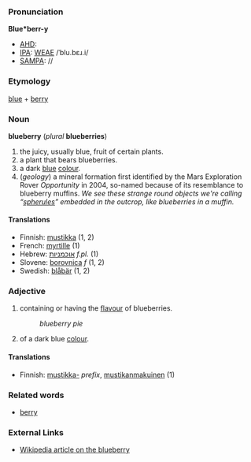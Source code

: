 ===Pronunciation===

'''Blue*berr-y'''
*[[AHD]]:
*[[IPA]]: [[WEAE]] /ˈblu.bɛɹ.i/
*[[SAMPA]]: //

===Etymology===

[[blue]] + [[berry]]

===Noun===
'''blueberry''' (''plural'' '''blueberries''')

#the juicy, usually blue, fruit of certain plants.
#a plant that bears blueberries.
#a dark [[blue]] [[color|colour]].
# (''geology'') a mineral formation first identified by the Mars Exploration Rover ''Opportunity'' in 2004, so-named because of its resemblance to blueberry muffins.  ''We see these strange round objects we're calling &ldquo;[[spherules]]&rdquo; embedded in the outcrop, like blueberries in a muffin.''

====Translations====
*Finnish: [[mustikka]] (1, 2)
*French: [[myrtille]] (1)
*Hebrew: [[אוכמניות]] ''f.pl.'' (1)
*Slovene: [[borovnica]] ''f'' (1, 2)
*Swedish: [[blåbär]] (1, 2)

===Adjective===
#containing or having the [[flavor|flavour]] of blueberries.
#:''blueberry pie''
#of a dark blue [[color|colour]].

====Translations====
*Finnish: [[mustikka-]] ''prefix'', [[mustikanmakuinen]] (1)

===Related words===
*[[berry]]

===External Links===
*[[en:blueberry|Wikipedia article on the blueberry]]